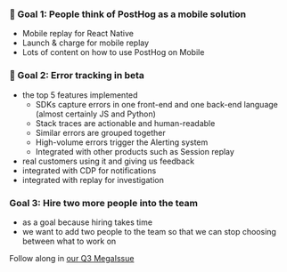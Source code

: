 ### 🎯 Goal 1: People think of PostHog as a mobile solution

* Mobile replay for React Native
* Launch & charge for mobile replay
* Lots of content on how to use PostHog on Mobile

### 🎯 Goal 2: Error tracking in beta

* the top 5 features implemented
    * SDKs capture errors in one front-end and one back-end language (almost certainly JS and Python)
    * Stack traces are actionable and human-readable
    * Similar errors are grouped together
    * High-volume errors trigger the Alerting system
    * Integrated with other products such as Session replay
* real customers using it and giving us feedback
* integrated with CDP for notifications
* integrated with replay for investigation

### Goal 3: Hire two more people into the team

* as a goal because hiring takes time
* we want to add two people to the team so that we can stop choosing between what to work on

Follow along in [our Q3 MegaIssue](https://github.com/PostHog/posthog/issues/23147)
